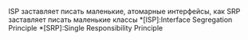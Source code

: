 ISP заставляет писать маленькие, атомарные интерфейсы, как SRP заставляет писать маленькие классы
*[ISP]:Interface Segregation Principle
*[SRP]:Single Responsibility Principle
